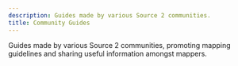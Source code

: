 ```yaml
---
description: Guides made by various Source 2 communities.
title: Community Guides
---
```


Guides made by various Source 2 communities, promoting mapping guidelines and sharing useful information amongst mappers.


<DocCardList />